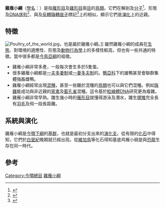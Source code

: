 {{Automatic Taxobox
| fossil_range = {{fossil_range|67.6|0|earliest=85|ref=<ref name="2020fossilrange">{{Cite journal|title=Late Cretaceous neornithine from Europe illuminates the origins of crown birds|url=http://dx.doi.org/10.1038/s41586-020-2096-0|last=Field|first=Daniel J.|last2=Benito|first2=Juan|date=2020-03|journal=Nature|issue=7799|doi=10.1038/s41586-020-2096-0|volume=579|pages=397–401|issn=0028-0836|last3=Chen|first3=Albert|last4=Jagt|first4=John W. M.|last5=Ksepka|first5=Daniel T.}}</ref>}}
| image = Rooster2.jpg
| image_width = 250px
| image_caption = [[雞|雞]]
| taxon = Galloanserae
| authority = Sibley, Ahlquist & Monroe, 1988
| subdivision_ranks = [[演化支|演化支]]
| subdivision  =
* [[齿雁类|齿雁类]] Odontoanserae
** †[[齿翼鸟形目|齿翼鸟形目]] Odontopterygiformes
** [[雁形类|雁形类]] Anserimorphae
*** †[[冠恐鳥形目|冠恐鳥形目]] Gastornithiformes
*** †[[维加鸟目|维加鸟目]] Vegaviiformes
*** [[雁形目|雁形目]] Anseriformes
* [[泛鸡形类|泛鸡形类]] Pangalliformes
** †[[奧斯汀鳥屬|奧斯汀鳥屬]] ''Austinornis''
** †[[擬雞科|擬雞科]] ''Gallinuloididae''
** †[[副鶉科|副鶉科]] ''Paraortygidae''
** †[[凱爾西塚雉科|凱爾西塚雉科]] Quercymegapodiidae
** †[[林木鳥科|林木鳥科]] ''Sylviornithidae
** †[[馳鳥科|馳鳥科]]？''Dromornithidae''
** [[雞形目|雞形目]] Galliformes
| synonyms =
* Galloanseri
}}

'''雞雁小綱'''（[[學名|學名]]：{{lang|la|Galloanserae}}）是指[[雁形目|雁形目]]及[[雞形目|雞形目]]兩[[目|目]]的[[鳥類|鳥類]]。它們在解剖及[[分子|分子]]<ref>{{Cite journal|author=Sibley, C.G.; Ahlquist, J.E. & Monroe, B.L.|year=1988|title=A classification of the living birds of the world based on DNA-DNA hybridization studies|journal=Auk|volume=105|pages=409-23}}</ref>、形態及[[DNA序列|DNA序列]]<ref>{{Cite journal|author=Chubb, A.|year=2004|title=New nuclear evidence for the oldest divergence among neognath birds: the phylogenetic utility of ZENK(i)|journal=Molecular Phylogenetics and Evolution|volume=30|pages=140-51}}</ref>、與及[[反轉錄轉座子|反轉錄轉座子]]標記<ref>{{Cite journal|author=Kriegs, Jan Ole; Matzke, Andreas; Churakov, Gennady; Kuritzin, Andrej; Mayr, Gerald; Brosius, Jürgen & Schmitz, Jürgen|year=2007|title=Waves of genomic hitchhikers shed light on the evolution of gamebirds (Aves: Galliformes)|journal=BMC Evolutionary Biology|volume=7|pages=190|url=http://www.biomedcentral.com/1471-2148/7/190/}}</ref>上的相似，顯示它們是[[演化|演化]]上的近親。

==特徵==
[[File:Poultry_of_the_world.jpg|left]]，也是屬於雞雁小綱。]]
雖然雞雁小綱的成員在[[生態|生態]]、對環境的適應性、形態及[[動物行為學|動物行為學]]上的多樣性較高，但也有一些共通的特徵。當中很多都是[[今鳥亞綱|今鳥亞綱]]的祖徵。

* 雞雁小綱非常多產，一般每次會生多於5隻蛋。
* 很多雞雁小綱都是[[一夫多妻制|一夫多妻制]]或[[一妻多夫制|一妻多夫制]]的。[[鴨亞科|鴨亞科]]下的雄鴨甚至會聯群集體強姦雌鴨。
* 雞雁小綱經常出現[[混種|混種]]，甚至一些難於混種的[[鳥類|鳥類]]也可以與它們混種。例如[[珠雞|珠雞]]能成功與非近親的[[家禽|家禽]]及[[藍孔雀|藍孔雀]]混種。這令基於[[粒線體DNA|粒線體DNA]]研究更為複雜。
* 雞雁小綱非常早熟。雛生幾小時的[[雁形目|雁形目]]就懂得游泳及潛水，雛生[[塚雉|塚雉]]完全長有[[羽毛|羽毛]]及飛一段長距離。

==系統與演化==
雞雁小綱是[[今顎下綱|今顎下綱]]的[[基群|基群]]，也就是最初分支出來的[[演化支|演化支]]。從有限的[[化石|化石]]中得知，它們於[[白堊紀|白堊紀]]晚期就已經出现。從[[維加鳥|維加鳥]]等化石得知基底鸡雁小纲是與[[恐龍|恐龍]]生存在同一時代。

==參考==
{{reflist}}
{{泛雞雁類}}
{{Aven-order}}
{{鳥類}}
{{Taxonbar|from=Q853058}}

[[Category:今顎總目|Category:今顎總目]]
[[Category:雞雁小綱|]]